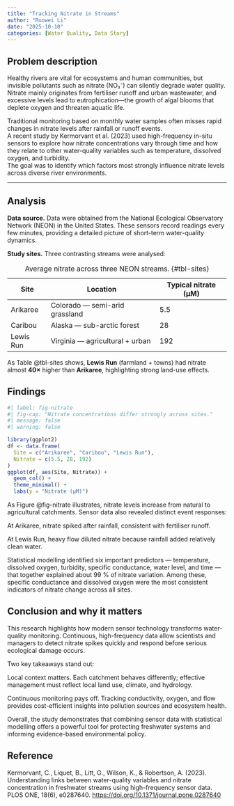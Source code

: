 ```yaml
---
title: "Tracking Nitrate in Streams"
author: "Ruowei Li"
date: "2025-10-10"
categories: [Water Quality, Data Story]
---
```


## Problem description

Healthy rivers are vital for ecosystems and human communities, but invisible pollutants such as nitrate (NO₃⁻) can silently degrade water quality.\
Nitrate mainly originates from fertiliser runoff and urban wastewater, and excessive levels lead to eutrophication—the growth of algal blooms that deplete oxygen and threaten aquatic life.

Traditional monitoring based on monthly water samples often misses rapid changes in nitrate levels after rainfall or runoff events.\
A recent study by Kermorvant et al. (2023) used high-frequency in-situ sensors to explore how nitrate concentrations vary through time and how they relate to other water-quality variables such as temperature, dissolved oxygen, and turbidity.\
The goal was to identify which factors most strongly influence nitrate levels across diverse river environments.

------------------------------------------------------------------------

## Analysis

**Data source.** Data were obtained from the National Ecological Observatory Network (NEON) in the United States. These sensors record readings every few minutes, providing a detailed picture of short-term water-quality dynamics.

**Study sites.** Three contrasting streams were analysed:

| Site      | Location                        | Typical nitrate (µM) |
|-----------|---------------------------------|----------------------|
| Arikaree  | Colorado — semi-arid grassland  | 5.5                  |
| Caribou   | Alaska — sub-arctic forest      | 28                   |
| Lewis Run | Virginia — agricultural + urban | 192                  |

: Average nitrate across three NEON streams. {#tbl-sites}

As Table @tbl-sites shows, **Lewis Run** (farmland + towns) had nitrate almost **40×** higher than **Arikaree**, highlighting strong land-use effects.

## Findings

```r
#| label: fig-nitrate
#| fig-cap: "Nitrate concentrations differ strongly across sites."
#| message: false
#| warning: false

library(ggplot2)
df <- data.frame(
  Site = c("Arikaree", "Caribou", "Lewis Run"),
  Nitrate = c(5.5, 28, 192)
)
ggplot(df, aes(Site, Nitrate)) +
  geom_col() +
  theme_minimal() +
  labs(y = "Nitrate (µM)")
```

As Figure @fig-nitrate illustrates, nitrate levels increase from natural to agricultural catchments. Sensor data also revealed distinct event responses:

At Arikaree, nitrate spiked after rainfall, consistent with fertiliser runoff.

At Lewis Run, heavy flow diluted nitrate because rainfall added relatively clean water.

Statistical modelling identified six important predictors — temperature, dissolved oxygen, turbidity, specific conductance, water level, and time — that together explained about 99 % of nitrate variation. Among these, specific conductance and dissolved oxygen were the most consistent indicators of nitrate change across all sites.

## Conclusion and why it matters

This research highlights how modern sensor technology transforms water-quality monitoring. Continuous, high-frequency data allow scientists and managers to detect nitrate spikes quickly and respond before serious ecological damage occurs.

Two key takeaways stand out:

Local context matters. Each catchment behaves differently; effective management must reflect local land use, climate, and hydrology.

Continuous monitoring pays off. Tracking conductivity, oxygen, and flow provides cost-efficient insights into pollution sources and ecosystem health.

Overall, the study demonstrates that combining sensor data with statistical modelling offers a powerful tool for protecting freshwater systems and informing evidence-based environmental policy.

## Reference

Kermorvant, C., Liquet, B., Litt, G., Wilson, K., & Robertson, A. (2023). Understanding links between water-quality variables and nitrate concentration in freshwater streams using high-frequency sensor data. PLOS ONE, 18(6), e0287640. <https://doi.org/10.1371/journal.pone.0287640>
